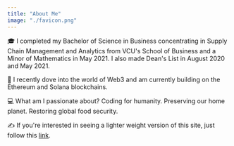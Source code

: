 ```yaml
---
title: "About Me"
image: "./favicon.png"
---
```



🎓 I completed my Bachelor of Science in <Underlining>Business concentrating in Supply Chain Management and Analytics</Underlining> from VCU's School of Business and a <Underlining>Minor of Mathematics</Underlining> in May 2021. I also made Dean's List in August 2020 and May 2021.

👾 I recently dove into the world of Web3 and am currently building on the Ethereum and Solana blockchains.

💻 <Underlining>What am I passionate about?</Underlining> Coding for humanity. Preserving our home planet. Restoring global food security.

✍️ If you're interested in seeing a lighter weight version of this site, just follow this [link](https://joshcs.xyz).
